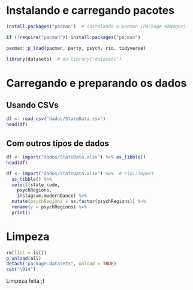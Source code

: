 # Instalando e carregando pacotes

```r
install.packages("pacman")  # instalando o pacman (PACkage MANager)
```

```r
if (!require("pacman")) install.packages("pacman")
```

```r
pacman::p_load(pacman, party, psych, rio, tidyverse)
```

```r
library(datasets)  # ou library("datasets")
```

# Carregando e preparando os dados

## Usando CSVs

```r
df <- read_csv("dados/StateData.csv")
head(df)
```

## Com outros tipos de dados

```r
df <- import("dados/StateData.xlsx") %>% as_tibble()
head(df)
```

```r
df <- import("dados/StateData.xlsx") %>%  # rio::import
  as_tibble() %>%
  select(state_code, 
    psychRegions,
    instagram:modernDance) %>% 
  mutate(psychRegions = as.factor(psychRegions)) %>%
  rename(y = psychRegions) %>%
  print()
```

# Limpeza

```r
rm(list = ls()) 
p_unload(all)
detach("package:datasets", unload = TRUE)
cat("\014")
```

Limpeza feita ;)
